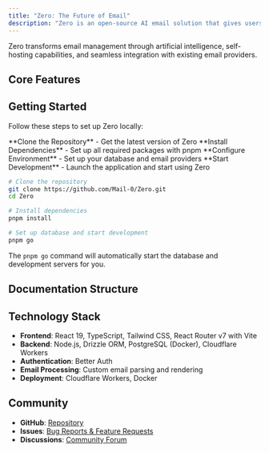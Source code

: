 ```yaml
---
title: "Zero: The Future of Email"
description: "Zero is an open-source AI email solution that gives users the power to self-host their own email app while integrating external services like Gmail and other providers."
---
```



Zero transforms email management through artificial intelligence, self-hosting capabilities, and seamless integration with existing email providers.

## Core Features

<Cards>
  <Card title="Privacy First" description="Your emails belong to you. No tracking, no data collection, complete privacy control." />
  <Card title="AI-Powered Intelligence" description="Intelligent email categorization, smart responses, and automated organization." />
  <Card title="Self-Hosting Control" description="Run your own email infrastructure with complete control and customization." />
  <Card title="Unified Inbox" description="Connect multiple email providers in one seamless interface." />
  <Card title="Fully Customizable" description="Tailor every aspect of your email experience to your needs." />
  <Card title="Developer-Friendly" description="Built for extensibility with modern web technologies and APIs." />
</Cards>

## Getting Started

Follow these steps to set up Zero locally:

<Steps>
  <Step>**Clone the Repository** - Get the latest version of Zero</Step>
  <Step>**Install Dependencies** - Set up all required packages with pnpm</Step>
  <Step>**Configure Environment** - Set up your database and email providers</Step>
  <Step>**Start Development** - Launch the application and start using Zero</Step>
</Steps>

```bash title="Quick Setup Commands"
# Clone the repository
git clone https://github.com/Mail-0/Zero.git
cd Zero

# Install dependencies
pnpm install

# Set up database and start development
pnpm go
```

The `pnpm go` command will automatically start the database and development servers for you.

## Documentation Structure

<Cards>
  <Card href="./docs/getting-started/" title="Getting Started" description="Installation, setup, and basic configuration" />
  <Card href="./docs/architecture/" title="Architecture" description="System design and technical overview" />
  <Card href="./docs/MCP/" title="MCP Server" description="Model Context Protocol server setup and usage" />
  <Card href="./docs/deployment/" title="Deployment" description="Production deployment guides" />
  <Card href="./docs/contributing/" title="Contributing" description="Development workflow and contribution guidelines" />
</Cards>

## Technology Stack

- **Frontend**: React 19, TypeScript, Tailwind CSS, React Router v7 with Vite
- **Backend**: Node.js, Drizzle ORM, PostgreSQL (Docker), Cloudflare Workers
- **Authentication**: Better Auth
- **Email Processing**: Custom email parsing and rendering
- **Deployment**: Cloudflare Workers, Docker

## Community

- **GitHub**: [Repository](https://github.com/Mail-0/Zero)
- **Issues**: [Bug Reports & Feature Requests](https://github.com/Mail-0/Zero/issues)
- **Discussions**: [Community Forum](https://github.com/Mail-0/Zero/discussions)

